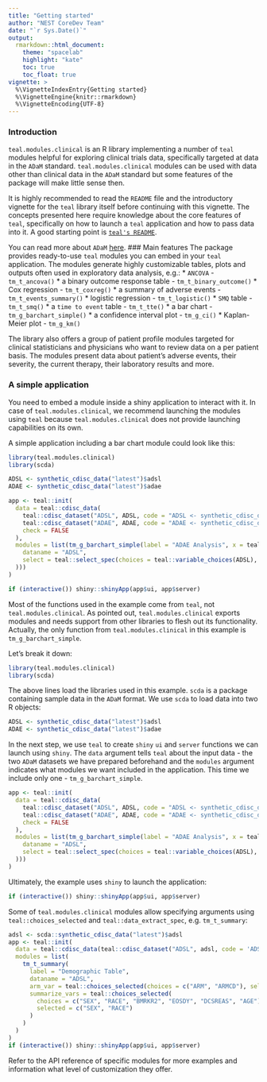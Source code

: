 ```yaml
---
title: "Getting started"
author: "NEST CoreDev Team"
date: "`r Sys.Date()`"
output:
  rmarkdown::html_document:
    theme: "spacelab"
    highlight: "kate"
    toc: true
    toc_float: true
vignette: >
  %\VignetteIndexEntry{Getting started}
  %\VignetteEngine{knitr::rmarkdown}
  %\VignetteEncoding{UTF-8}
---
```

### Introduction
`teal.modules.clinical` is an R library implementing a number of `teal` modules helpful for exploring clinical
trials data, specifically targeted at data in the `ADaM` standard. `teal.modules.clinical` modules can be used
with data other than clinical data in the `ADaM` standard but some features of the package will make little sense then.

It is highly recommended to read the `README` file and the introductory vignette for the `teal` library itself
before continuing with this vignette. The concepts presented here require knowledge about the core features of `teal`,
specifically on how to launch a `teal` application and how to pass data into it. A good starting point is
[`teal's README`](https://github.com/insightsengineering/teal).

You can read more about `ADaM` [here](https://www.cdisc.org/standards/foundational/adam).
### Main features
The package provides ready-to-use `teal` modules you can embed in your `teal` application. The modules
generate highly customizable tables, plots and outputs often used in exploratory data analysis, e.g.:
* `ANCOVA` - `tm_t_ancova()`
* a binary outcome response table - `tm_t_binary_outcome()`
* Cox regression - `tm_t_coxreg()`
* a summary of adverse events - `tm_t_events_summary()`
* logistic regression - `tm_t_logistic()`
* `SMQ` table - `tm_t_smq()`
* a `time to event` table - `tm_t_tte()`
* a bar chart - `tm_g_barchart_simple()`
* a confidence interval plot - `tm_g_ci()`
* Kaplan-Meier plot - `tm_g_km()`

The library also offers a group of patient profile modules targeted for clinical statisticians and physicians
who want to review data on a per patient basis. The modules present data about patient's adverse events,
their severity, the current therapy, their laboratory results and more.

### A simple application
You need to embed a module inside a shiny application to interact with it. In case of `teal.modules.clinical`,
we recommend launching the modules using `teal` because `teal.modules.clinical` does not provide launching capabilities on its own.

A simple application including a bar chart module could look like this:
```r
library(teal.modules.clinical)
library(scda)

ADSL <- synthetic_cdisc_data("latest")$adsl
ADAE <- synthetic_cdisc_data("latest")$adae

app <- teal::init(
  data = teal::cdisc_data(
    teal::cdisc_dataset("ADSL", ADSL, code = "ADSL <- synthetic_cdisc_data('latest')$adsl"),
    teal::cdisc_dataset("ADAE", ADAE, code = "ADAE <- synthetic_cdisc_data('latest')$adae"),
    check = FALSE
  ),
  modules = list(tm_g_barchart_simple(label = "ADAE Analysis", x = teal::data_extract_spec(
    dataname = "ADSL",
    select = teal::select_spec(choices = teal::variable_choices(ADSL), multiple = FALSE)
  )))
)

if (interactive()) shiny::shinyApp(app$ui, app$server)
```

Most of the functions used in the example come from `teal`, not `teal.modules.clinical`. As pointed out,
`teal.modules.clinical` exports modules and needs support from other libraries to flesh out its functionality. Actually,
the only function from `teal.modules.clinical` in this example is `tm_g_barchart_simple`.

Let's break it down:
```r
library(teal.modules.clinical)
library(scda)
```
The above lines load the libraries used in this example. `scda` is a package containing sample data in the `ADaM`
format. We use `scda` to load data into two R objects:
```r
ADSL <- synthetic_cdisc_data("latest")$adsl
ADAE <- synthetic_cdisc_data("latest")$adae
```

In the next step, we use `teal` to create `shiny` `ui` and `server` functions we can launch using `shiny`. The `data`
argument tells `teal` about the input data - the two `ADaM` datasets we have prepared beforehand and the `modules`
argument indicates what modules we want included in the application. This time we include only one - `tm_g_barchart_simple`.
```r
app <- teal::init(
  data = teal::cdisc_data(
    teal::cdisc_dataset("ADSL", ADSL, code = "ADSL <- synthetic_cdisc_data('latest')$adsl"),
    teal::cdisc_dataset("ADAE", ADAE, code = "ADAE <- synthetic_cdisc_data('latest')$adae"),
    check = FALSE
  ),
  modules = list(tm_g_barchart_simple(label = "ADAE Analysis", x = teal::data_extract_spec(
    dataname = "ADSL",
    select = teal::select_spec(choices = teal::variable_choices(ADSL), multiple = FALSE)
  )))
)
```

Ultimately, the example uses `shiny` to launch the application:
```r
if (interactive()) shiny::shinyApp(app$ui, app$server)
```

Some of `teal.modules.clinical` modules allow specifying arguments using `teal::choices_selected` and `teal::data_extract_spec`,
e.g. `tm_t_summary`:
```r
adsl <- scda::synthetic_cdisc_data("latest")$adsl
app <- teal::init(
  data = teal::cdisc_data(teal::cdisc_dataset("ADSL", adsl, code = 'ADSL <- synthetic_cdisc_data("latest")$adsl')),
  modules = list(
    tm_t_summary(
      label = "Demographic Table",
      dataname = "ADSL",
      arm_var = teal::choices_selected(choices = c("ARM", "ARMCD"), selected = "ARM"),
      summarize_vars = teal::choices_selected(
        choices = c("SEX", "RACE", "BMRKR2", "EOSDY", "DCSREAS", "AGE"),
        selected = c("SEX", "RACE")
      )
    )
  )
)
if (interactive()) shiny::shinyApp(app$ui, app$server)
```

Refer to the API reference of specific modules for more examples and information what level of customization they offer.
